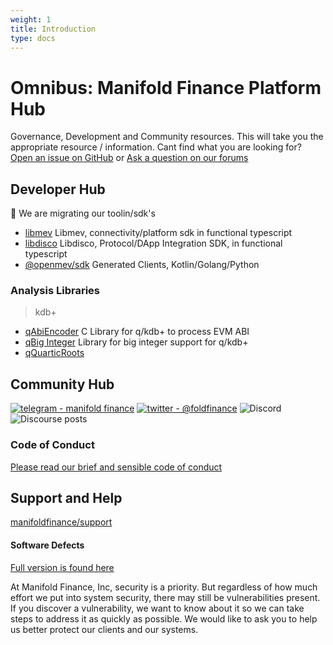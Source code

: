 ```yaml
---
weight: 1
title: Introduction
type: docs
---
```


# Omnibus: Manifold Finance Platform Hub

Governance, Development and Community resources. This will take you the appropriate resource / information. Cant find
what you are looking for? [Open an issue on GitHub](https://github.com/manifoldfinance/omnibus/issues) or
[Ask a question on our forums](https://forums.manifoldfinance.com)

## Developer Hub

🚧 We are migrating our toolin/sdk's

- [libmev](https://github.com/manifoldfinance/libmev) Libmev, connectivity/platform sdk in functional typescript
- [libdisco](https://github.com/manifoldfinance/libdisco) Libdisco, Protocol/DApp Integration SDK, in functional typescript
- [@openmev/sdk](https://github.com/manifoldfinance/openmev-sdk) Generated Clients, Kotlin/Golang/Python

### Analysis Libraries

> kdb+

- [qAbiEncoder](https://github.com/manifoldfinance/qAbiEncode) C Library for q/kdb+ to process EVM ABI
- [qBig Integer](https://github.com/manifoldfinance/qBigInt) Library for big integer support for q/kdb+
- [qQuarticRoots](https://github.com/manifoldfinance/qQuarticRoots)

## Community Hub

[![telegram - manifold finance](https://img.shields.io/badge/telegram-manifold_finance-blue?logo=telegram&logoColor=white)](https://t.me/manifoldfinance) [![twitter - @foldfinance](https://img.shields.io/static/v1?label=twitter&message=%40foldfinance&color=blue&logo=twitter&logoColor=white)](https://twitter.com/foldfinance) ![Discord](https://img.shields.io/discord/833691260472393729?color=%237289DA&label=Manifold%20Community&logo=discord) ![Discourse posts](https://img.shields.io/discourse/posts?label=Community%20Forums&logo=discourse&server=https%3A%2F%2Fforums.manifoldfinance.com)

### Code of Conduct

[Please read our brief and sensible code of conduct](https://github.com/manifoldfinance/.github/blob/master/CODE_OF_CONDUCT.md)

## Support and Help


[manifoldfinance/support](https://github.com/manifoldfinance/support)


#### Software Defects

[Full version is found here](https://github.com/manifoldfinance/.github/blob/master/SECURITY.adoc)

At Manifold Finance, Inc, security is a priority. But regardless of how much effort we put into system security, there
may still be vulnerabilities present. If you discover a vulnerability, we want to know about it so we can take steps to
address it as quickly as possible. We would like to ask you to help us better protect our clients and our systems.

